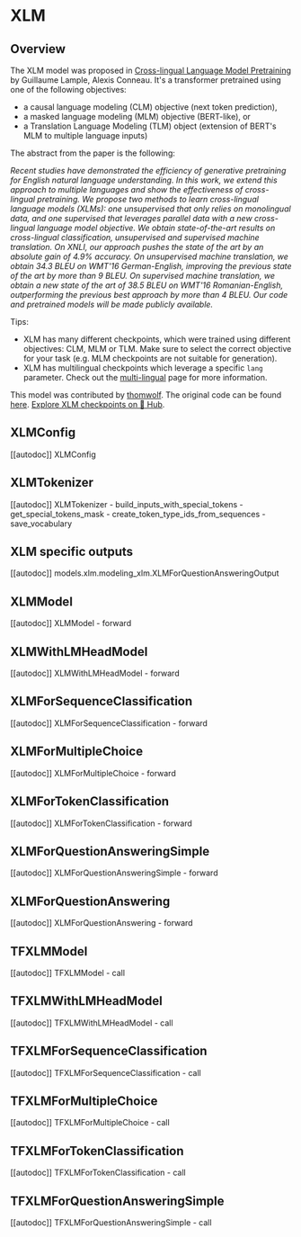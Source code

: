<!--Copyright 2020 The HuggingFace Team. All rights reserved.

Licensed under the Apache License, Version 2.0 (the "License"); you may not use this file except in compliance with
the License. You may obtain a copy of the License at

http://www.apache.org/licenses/LICENSE-2.0

Unless required by applicable law or agreed to in writing, software distributed under the License is distributed on
an "AS IS" BASIS, WITHOUT WARRANTIES OR CONDITIONS OF ANY KIND, either express or implied. See the License for the
specific language governing permissions and limitations under the License.
-->

# XLM

## Overview

The XLM model was proposed in [Cross-lingual Language Model Pretraining](https://arxiv.org/abs/1901.07291) by
Guillaume Lample, Alexis Conneau. It's a transformer pretrained using one of the following objectives:

- a causal language modeling (CLM) objective (next token prediction),
- a masked language modeling (MLM) objective (BERT-like), or
- a Translation Language Modeling (TLM) object (extension of BERT's MLM to multiple language inputs)

The abstract from the paper is the following:

*Recent studies have demonstrated the efficiency of generative pretraining for English natural language understanding.
In this work, we extend this approach to multiple languages and show the effectiveness of cross-lingual pretraining. We
propose two methods to learn cross-lingual language models (XLMs): one unsupervised that only relies on monolingual
data, and one supervised that leverages parallel data with a new cross-lingual language model objective. We obtain
state-of-the-art results on cross-lingual classification, unsupervised and supervised machine translation. On XNLI, our
approach pushes the state of the art by an absolute gain of 4.9% accuracy. On unsupervised machine translation, we
obtain 34.3 BLEU on WMT'16 German-English, improving the previous state of the art by more than 9 BLEU. On supervised
machine translation, we obtain a new state of the art of 38.5 BLEU on WMT'16 Romanian-English, outperforming the
previous best approach by more than 4 BLEU. Our code and pretrained models will be made publicly available.*

Tips:

- XLM has many different checkpoints, which were trained using different objectives: CLM, MLM or TLM. Make sure to
  select the correct objective for your task (e.g. MLM checkpoints are not suitable for generation).
- XLM has multilingual checkpoints which leverage a specific `lang` parameter. Check out the [multi-lingual](../multilingual) page for more information.

This model was contributed by [thomwolf](https://huggingface.co/thomwolf). The original code can be found [here](https://github.com/facebookresearch/XLM/).
[Explore XLM checkpoints on 🤗 Hub](https://huggingface.co/models?sort=downloads&search=XLM).

## XLMConfig

[[autodoc]] XLMConfig

## XLMTokenizer

[[autodoc]] XLMTokenizer
    - build_inputs_with_special_tokens
    - get_special_tokens_mask
    - create_token_type_ids_from_sequences
    - save_vocabulary

## XLM specific outputs

[[autodoc]] models.xlm.modeling_xlm.XLMForQuestionAnsweringOutput

## XLMModel

[[autodoc]] XLMModel
    - forward

## XLMWithLMHeadModel

[[autodoc]] XLMWithLMHeadModel
    - forward

## XLMForSequenceClassification

[[autodoc]] XLMForSequenceClassification
    - forward

## XLMForMultipleChoice

[[autodoc]] XLMForMultipleChoice
    - forward

## XLMForTokenClassification

[[autodoc]] XLMForTokenClassification
    - forward

## XLMForQuestionAnsweringSimple

[[autodoc]] XLMForQuestionAnsweringSimple
    - forward

## XLMForQuestionAnswering

[[autodoc]] XLMForQuestionAnswering
    - forward

## TFXLMModel

[[autodoc]] TFXLMModel
    - call

## TFXLMWithLMHeadModel

[[autodoc]] TFXLMWithLMHeadModel
    - call

## TFXLMForSequenceClassification

[[autodoc]] TFXLMForSequenceClassification
    - call

## TFXLMForMultipleChoice

[[autodoc]] TFXLMForMultipleChoice
    - call

## TFXLMForTokenClassification

[[autodoc]] TFXLMForTokenClassification
    - call

## TFXLMForQuestionAnsweringSimple

[[autodoc]] TFXLMForQuestionAnsweringSimple
    - call
